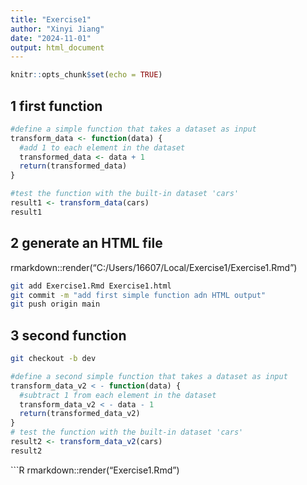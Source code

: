 ```yaml
---
title: "Exercise1"
author: "Xinyi Jiang"
date: "2024-11-01"
output: html_document
---
```


```r
knitr::opts_chunk$set(echo = TRUE)
```

## 1 first function
```r
#define a simple function that takes a dataset as input
transform_data <- function(data) {
  #add 1 to each element in the dataset
  transformed_data <- data + 1
  return(transformed_data)
}

#test the function with the built-in dataset 'cars'
result1 <- transform_data(cars)
result1
```

## 2 generate an HTML file
   rmarkdown::render("C:/Users/16607/Local/Exercise1/Exercise1.Rmd")

```bash
git add Exercise1.Rmd Exercise1.html
git commit -m "add first simple function adn HTML output"
git push origin main
```

## 3 second function
```bash
git checkout -b dev
```

```r
#define a second simple function that takes a dataset as input
transform_data_v2 < - function(data) {
  #subtract 1 from each element in the dataset
  transform_data_v2 < - data - 1
  return(transformed_data_v2)
}
# test the function with the built-in dataset 'cars'
result2 <- transform_data_v2(cars)
result2
```

```R
rmarkdown::render("Exercise1.Rmd")


